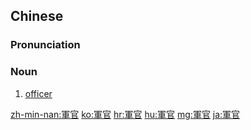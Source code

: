 {{also|军官}}
==Chinese==
{{zh-forms|s=军官}}

===Pronunciation===
{{zh-pron
|m=jūnguān
|c=gwan1 gun1
|h=pfs=kiûn-kôn
|mn=kun-koaⁿ
|cat=n
}}

===Noun===
{{zh-noun}}

# [[officer]] {{gloss|in the military}}

{{zh-cat|Military|Intermediate}}

[[zh-min-nan:軍官]]
[[ko:軍官]]
[[hr:軍官]]
[[hu:軍官]]
[[mg:軍官]]
[[ja:軍官]]